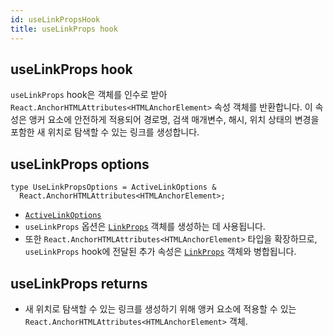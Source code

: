 ```yaml
---
id: useLinkPropsHook
title: useLinkProps hook
---
```


## useLinkProps hook

`useLinkProps` hook은 객체를 인수로 받아 `React.AnchorHTMLAttributes<HTMLAnchorElement>` 속성 객체를 반환합니다. 이 속성은 앵커 요소에 안전하게 적용되어 경로명, 검색 매개변수, 해시, 위치 상태의 변경을 포함한 새 위치로 탐색할 수 있는 링크를 생성합니다.

## useLinkProps options

```tsx
type UseLinkPropsOptions = ActiveLinkOptions &
  React.AnchorHTMLAttributes<HTMLAnchorElement>;
```

- [`ActiveLinkOptions`](../types/ActiveLinkOptionsType.md)
- `useLinkProps` 옵션은 [`LinkProps`](../types/LinkPropsType.md) 객체를 생성하는 데 사용됩니다.
- 또한 `React.AnchorHTMLAttributes<HTMLAnchorElement>` 타입을 확장하므로, `useLinkProps` hook에 전달된 추가 속성은 [`LinkProps`](../types/LinkPropsType.md) 객체와 병합됩니다.

## useLinkProps returns

- 새 위치로 탐색할 수 있는 링크를 생성하기 위해 앵커 요소에 적용할 수 있는 `React.AnchorHTMLAttributes<HTMLAnchorElement>` 객체.
